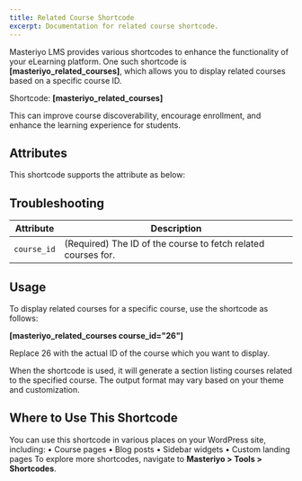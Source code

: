 ```yaml
---
title: Related Course Shortcode
excerpt: Documentation for related course shortcode.
---
```


Masteriyo LMS provides various shortcodes to enhance the functionality of your eLearning platform. One such shortcode is **[masteriyo_related_courses]**, which allows you to display related courses based on a specific course ID.  

Shortcode: **[masteriyo_related_courses]**  

This can improve course discoverability, encourage enrollment, and enhance the learning experience for students.  

## Attributes

This shortcode supports the attribute as below:  

## **Troubleshooting**
| **Attribute** | **Description**                                                                 | 
|----------------|---------------------------------------------------------------------------|
| `course_id` | (Required) The ID of the course to fetch related courses for.                          | 


## Usage  

To display related courses for a specific course, use the shortcode as follows:  

**[masteriyo_related_courses course_id="26"]**  

Replace 26 with the actual ID of the course which you want to display.  

When the shortcode is used, it will generate a section listing courses related to the specified course. The output format may vary based on your theme and customization.  

## Where to Use This Shortcode

You can use this shortcode in various places on your WordPress site, including:
•	Course pages
•	Blog posts
•	Sidebar widgets
•	Custom landing pages
To explore more shortcodes, navigate to **Masteriyo > Tools > Shortcodes**. 


